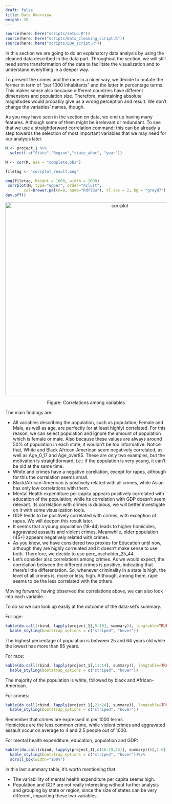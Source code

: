 ```yaml
---
draft: false
title: Data Overview
weight: 20
---
```


```r
source(here::here("scripts/setup.R"))
source(here::here("scripts/Data_cleaning_script.R"))
source(here::here("scripts/EDA_script.R"))
```
  
In this section we are going to do an explanatory data analysis by using the cleaned data described 
in the data part. Throughout the section, we will still need some transformation of the data to
facilitate the visualization and to understand everything in a deeper way.

To present the crimes and the race in a nicer way, we decide to mutate the former in term of "per 1000 inhabitants" and the latter in percentage terms. This makes sense also because different countries have different dimensions and population size. Therefore, maintaining absolute magnitudes would probably give us a wrong perception and result. We don't change the variables' names, though.

As you may have seen in the section on data, we end up having many features. Although some of them might be
irrelevant or redundant. To see that we use a straightforward correlation command; this can be already a step towards the selection of most important variables that we may need for our analysis later.


```r
M <- project_1 %>%
  select(-c("State","Region","state_abbr", "year"))

M <- cor(M, use = "complete.obs")

filetag <- "corrplot_result.png"

png(filetag, height = 1000, width = 1000)
 corrplot(M, type="upper", order="hclust",
        col=brewer.pal(n=8, name="RdYlBu"), tl.cex = 2, bg = "gray87")
dev.off()
```

 <center> <p><img src="https://group15-finalproject.netlify.app/eda/corrplot_result.png" alt="corrplot" width="700" height="600"/><p class="caption">Figure: Correlations among variables</p></p>  </center>

The main findings are:

<ul>
    <li>All variables describing the population, such as population, Female and Male, as well as age, are perfectly (or at least highly) correlated. For this reason, we can select population and ignore the amount of population which is female or male. Also because these values are always around 50% of population in each state, it wouldn't be too informative. Notice that, White and Black African-American seem negatively correlated, as well as Age_0_17 and Age_over85. These are only two examples, but the motivation is straightforward, i.e.: if the population is very young, it can't be old at the same time. </li>
    <li> White and crimes have a negative corellation, except for rapes, although for this the correlation seems small.</li> 
    <li> Black/African-American is positively related with all crimes, while Asian has only low correlations with them.
    </li>
    <li>Mental Health expenditure per capita appears positively correlated with education of the population, while its correlation with GDP doesn't seem relevant. Its correlation with crimes is dubious, we will better investigate on it with some visualization tools.</li>
    <li>GDP tends to be positively correlated with crimes, with exception of rapes. We will deepen this result later.</li>
    <li>It seems that a young population (18-44) leads to higher homicides, aggravated assaults and violent crimes. Meanwhile, older population (45+) appears negatively related with crimes. </li>
    <li>As you know, we have considered two proxies for Education until now, although they are highly correlated and it doesn't make sense to use both. Therefore, we decide to use perc_bscholder_25_44.</li>
    <li>Let's consider also correlations among crimes. As we would expect, the correlation between the different crimes is positive, indicating that there's little differentation. So, whenever criminality in a state is high, the level of all crimes is, more or less, high. Although, among them, rape seems to be the less correlated with the others.</li>
</ul>

Moving forward, having observed the correlations above, we can also look into each variable. 

To do so we can look up easily at the outcome of the data-set's summary.

For age:

```r
kable(do.call(rbind, lapply(project_1[,5:10], summary)), longtable=TRUE, caption="Age's variables summary statistics")%>%
  kable_styling(bootstrap_options = c("striped", "hover")) 
```

The highest percentage of population is between 25 and 64 years old while the lowest has more than 85 years.

For race:

```r
kable(do.call(rbind, lapply(project_1[,11:14], summary)), longtable=TRUE, caption="Race's variables summary statistics")%>%
  kable_styling(bootstrap_options = c("striped", "hover")) 
```

The majority of the population is white, followed by black and African-American. 

For crimes:

```r
kable(do.call(rbind, lapply(project_1[,21:24], summary)), longtable=TRUE, caption="Crimes' variables summary statistics")%>%
  kable_styling(bootstrap_options = c("striped", "hover")) 
```

Remember that crimes are expressed in per 1000 terms. <br>
Homicides are the less common crime, while violent crimes and aggravated assault occur on average to 4 and 2.5 people out of 1000.

For mental health expenditure, education, population and GDP:

```r

kable((do.call(rbind, lapply(project_1[,c(16:19,25)], summary)))[,1:6], longtable=TRUE, caption="Other variables summary statistics")%>%
  kable_styling(bootstrap_options = c("striped", "hover"))%>%
  scroll_box(width="100%")
```

In this last summary table, it's worth mentioning that 

<ul>
<li>The variablility of mental health expenditure per capita seems high.</li> 
<li>Population and GDP are not really interesting without further analysis and grouping by state or region, since the size of states can be very different, impacting these two variables.</li>
<ul>
 